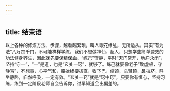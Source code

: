 ```yaml
---
---
---
```

title: 结束语
---



以上各种的修炼方法、步骤，越看越繁琐，叫人眼花缭乱，无所适从。其实“有为法”八万四千门，不可能样样学练，我们不想做神仙、超人，只想学些简单速效的功法健身养生，因此就先要保精保血、“练己”守静，平时“天门常开，地户永闭”，坚持“守一”，“一”是道，也是“玄关一窍”，就够了。练己就要像老子“致虚极，守静笃”，不想事，心平气和，腰始终要拔直，收下巴，缩颈，头轻顶，鼻拉脐，静坐静卧，自然呼吸，一定有效。“玄关一窍”就是“窍中窍”，只要你有恒心，坚持习练，练到一定阶段老师自会告诉你，过早知道会出偏差的。